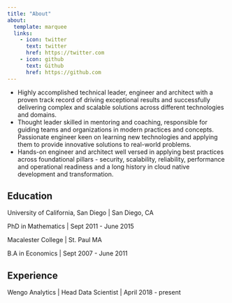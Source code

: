 ```yaml
---
title: "About"
about:
  template: marquee
  links:
    - icon: twitter
      text: twitter
      href: https://twitter.com
    - icon: github
      text: Github
      href: https://github.com
---
```


* Highly accomplished technical leader, engineer and architect with a proven track record of driving exceptional results and successfully delivering complex and scalable solutions across different technologies and domains. 
* Thought leader skilled in mentoring and coaching, responsible for guiding teams and organizations in modern practices and concepts. Passionate engineer keen on learning new technologies and applying them to provide innovative solutions to real-world problems. 
* Hands-on engineer and architect well versed in applying best practices across foundational pillars - security, scalability, reliability, performance and operational readiness and a long history in cloud native development and transformation.


## Education

University of California, San Diego | San Diego, CA

PhD in Mathematics | Sept 2011 - June 2015

Macalester College | St. Paul MA

B.A in Economics | Sept 2007 - June 2011

## Experience

Wengo Analytics | Head Data Scientist | April 2018 - present
